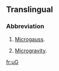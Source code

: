 ==Translingual==

===Abbreviation===
{{rfc-header|Abbreviation}}
{{head|mul|abbreviation}}

# {{lb|mul|physics}} [[microgauss|Microgauss]].
# {{lb|mul|physics}} [[microgravity|Microgravity]].

[[fr:µG]]